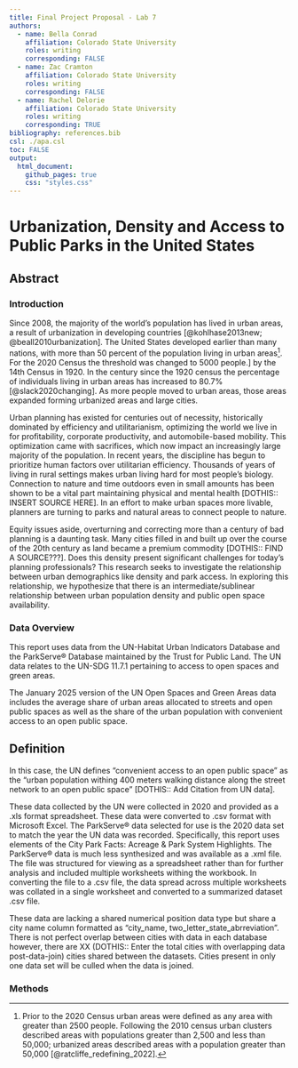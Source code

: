 ```yaml
---
title: Final Project Proposal - Lab 7
authors:
  - name: Bella Conrad
    affiliation: Colorado State University
    roles: writing
    corresponding: FALSE
  - name: Zac Cramton
    affiliation: Colorado State University
    roles: writing
    corresponding: FALSE
  - name: Rachel Delorie
    affiliation: Colorado State University
    roles: writing
    corresponding: TRUE
bibliography: references.bib
csl: ./apa.csl
toc: FALSE
output:
  html_document:
    github_pages: true
    css: "styles.css"
---
```


# Urbanization, Density and Access to Public Parks in the United States

## Abstract

### Introduction

<p> Since 2008, the majority of the world's population has lived in urban areas, a result of urbanization in developing countries [@kohlhase2013new; @beall2010urbanization]. The United States developed earlier than many nations, with more than 50 percent of the population living in urban areas[^urban_def]. For the 2020 Census the threshold was changed to 5000 people.] by the 14th Census in 1920. In the century since the 1920 census the percentage of individuals living in urban areas has increased to 80.7% [@slack2020changing]. As more people moved to urban areas, those areas expanded forming urbanized areas and large cities.
<p>  Urban planning has existed for centuries out of necessity, historically dominated by efficiency and utilitarianism, optimizing the world we live in for profitability, corporate productivity, and automobile-based mobility. This optimization came with sacrifices, which now impact an increasingly large majority of the population. In recent years, the discipline has begun to prioritize human factors over utilitarian efficiency. Thousands of years of living in rural settings makes urban living hard for most people's biology. Connection to nature and time outdoors even in small amounts has been shown to be a vital part maintaining physical and mental health [DOTHIS:: INSERT SOURCE HERE]. In an effort to make urban spaces more livable, planners are turning to parks and natural areas to connect people to nature.
<p>  Equity issues aside, overturning and correcting more than a century of bad planning is a daunting task. Many cities filled in and built up over the course of the 20th century as land became a premium commodity [DOTHIS:: FIND A SOURCE???]. Does this density present significant challenges for today's planning professionals? This research seeks to investigate the relationship between urban demographics like density and park access. In exploring this relationship, we hypothesize that there is an intermediate/sublinear relationship between urban population density and public open space availability.

### Data Overview

<p> This report uses data from the UN-Habitat Urban Indicators Database and the ParkServe® Database maintained by the Trust for Public Land. The UN data relates to the UN-SDG 11.7.1 pertaining to access to open spaces and green areas. 
<p> The January 2025 version of the UN Open Spaces and Green Areas data includes the average share of urban areas allocated to streets and open public spaces as well as the share of the urban population with convenient access to an open public space. 

::: {.callout-tip}
## Definition
In this case, the UN defines "convenient access to an open public space" as the "urban population withing 400 meters walking distance along the street network to an open public space" [DOTHIS:: Add Citation from UN data].
:::

<p> These data collected by the UN were collected in 2020 and provided as a .xls format spreadsheet. These data were converted to .csv format with Microsoft Excel. The ParkServe® data selected for use is the 2020 data set to match the year the UN data was recorded. Specifically, this report uses elements of the City Park Facts: Acreage & Park System Highlights. The ParkServe® data is much less synthesized and was available as a .xml file. The file was structured for viewing as a spreadsheet rather than for further analysis and included multiple worksheets withing the workbook. In converting the file to a .csv file, the data spread across multiple worksheets was collated in a single worksheet and converted to a summarized dataset .csv file.
<p> These data are lacking a shared numerical position data type but share a city name column formatted as "city_name, two_letter_state_abrreviation". There is not perfect overlap between cities with data in each database however, there are XX (DOTHIS:: Enter the total cities with overlapping data post-data-join) cities shared between the datasets. Cities present in only one data set will be culled when the data is joined.

### Methods














<!--- Footnotes: --->
[^urban_def]: Prior to the 2020 Census urban areas were defined as any area with greater than 2500 people. Following the 2010 census urban clusters described areas with populations greater than 2,500 and less than 50,000; urbanized areas described areas with a population greater than 50,000 [@ratcliffe_redefining_2022].